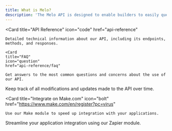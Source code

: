 ```yaml
---
title: What is Melo?
description: 'The Melo API is designed to enable builders to easily query, observe, and automate on-chain real estate data and insights'
---
```

<Card
    title="API Reference"
    icon="code"
    href="api-reference"
  >
    Detailed technical information about our API, including its endpoints, methods, and responses.
  </Card>
<CardGroup cols={2}>

    <Card
    title="FAQ"
    icon="question"
    href="api-reference/faq"
  >
    Get answers to the most common questions and concerns about the use of our API.
  </Card>
  <Card
    title="Change Log"
    icon="map"
    href="https://verdant-strand-46f.notion.site/8b657e7b964840abac80acd5afbb683e"
  >
    Keep track of all modifications and updates made to the API over time.
  </Card>

  
  <Card
    title="Integrate on Make.com"
    icon="bolt"
    href="https://www.make.com/en/register?pc=virus"
  >
    Use our Make module to speed up integration with your applications.
  </Card>
    <Card
    title="Integrate on Zapier"
    icon="bolt"
    href="https://zapier.com/apps/melo/integrations"
  >
    Streamline your application integration using our Zapier module.
  </Card>
</CardGroup>